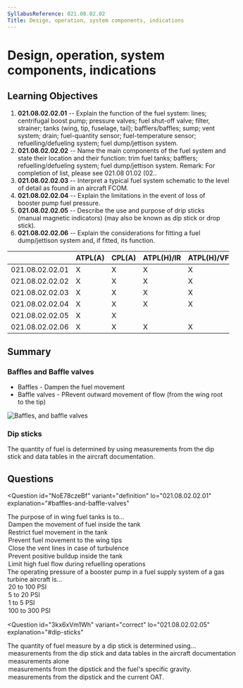 ```yaml
---
SyllabusReference: 021.08.02.02
Title: Design, operation, system components, indications
---
```


# Design, operation, system components, indications

## Learning Objectives

1. **021.08.02.02.01** -- Explain the function of the fuel system: lines; centrifugal boost pump; pressure valves; fuel shut-off valve; filter, strainer; tanks (wing, tip, fuselage, tail); bafflers/baffles; sump; vent system; drain; fuel-quantity sensor; fuel-temperature sensor; refuelling/defueling system; fuel dump/jettison system.
2. **021.08.02.02.02** -- Name the main components of the fuel system and state their location and their function: trim fuel tanks; bafflers; refuelling/defueling system; fuel dump/jettison system. Remark: For completion of list, please see 021.08 01.02 (02..
3. **021.08.02.02.03** -- Interpret a typical fuel system schematic to the level of detail as found in an aircraft FCOM.
4. **021.08.02.02.04** -- Explain the limitations in the event of loss of booster pump fuel pressure.
5. **021.08.02.02.05** -- Describe the use and purpose of drip sticks (manual magnetic indicators) (may also be known as dip stick or drop stick).
6. **021.08.02.02.06** -- Explain the considerations for fitting a fuel dump/jettison system and, if fitted, its function.

|  | ATPL(A) | CPL(A) | ATPL(H)/IR | ATPL(H)/VFR | CPL(H) | IR | CBIR(A) |
| --- | --- | --- | --- | --- | --- | --- | --- |
| 021.08.02.02.01 | X | X | X | X | X |  |  |
| 021.08.02.02.02 | X | X | X | X | X |  |  |
| 021.08.02.02.03 | X | X | X | X | X |  |  |
| 021.08.02.02.04 | X | X | X | X | X |  |  |
| 021.08.02.02.05 | X | X |  |  |  |  |  |
| 021.08.02.02.06 | X | X | X | X | X |  |  |

## Summary

### Baffles and Baffle valves

- Baffles - Dampen the fuel movement
- Baffle valves - PRevent outward movement of flow (from the wing root to the tip)

<img src="images/021.08.02.02-01.png" alt="Baffles, and baffle valves" />

<Source
  href="https://www.faa.gov/regulations_policies/handbooks_manuals/aviation/"
  alt="FAA H-8083-31"
/>

### Dip sticks

The quantity of fuel is determined by using measurements from the dip stick and data tables in the aircraft documentation.

## Questions

<Question
  id="NoE78czeBf"
  variant="definition"
  lo="021.08.02.02.01"
  explanation="#baffles-and-baffle-valves"
>
  <Text variant="oneCorrect">
    The purpose of <Subject /> in wing fuel tanks is to...
  </Text>
  <Option id="NoE78czeBf-1" subject="baffles">
    Dampen the movement of fuel inside the tank
  </Option>
  <Option
    id="NoE78czeBf-6"
    subject="baffles"
    why="restrict as in 'make harder', not as in 'make impossible'."
  >
    Restrict fuel movement in the tank
  </Option>
  <Option id="NoE78czeBf-2" subject={["baffle valves", "baffle check valves"]}>
    Prevent fuel movement to the wing tips
  </Option>
  <Option id="NoE78czeBf-3">Close the vent lines in case of turbulence</Option>
  <Option id="NoE78czeBf-4">Prevent positive buildup inside the tank</Option>
  <Option id="NoE78czeBf-5">
    Limit high fuel flow during refuelling operations
  </Option>
</Question>

<Question id="omECWfTeNs" variant="correct" lo="021.08.02.02.01">
  <Text variant="oneCorrect">
    The operating pressure of a booster pump in a fuel supply system of a gas
    turbine aircraft is...
  </Text>
  <Option id="omECWfTeNs-1" correct>
    20 to 100 PSI
  </Option>
  <Option id="omECWfTeNs-2">5 to 20 PSI</Option>
  <Option id="omECWfTeNs-3">1 to 5 PSI</Option>
  <Option id="omECWfTeNs-4">100 to 300 PSI</Option>
</Question>

<Question
  id="3kx6xVm1Wh"
  variant="correct"
  lo="021.08.02.02.05"
  explanation="#dip-sticks"
>
  <Text variant="oneCorrect">
    The quantity of fuel measure by a dip stick is determined using...
  </Text>
  <Option id="3kx6xVm1Wh-1" correct>
    measurements from the dip stick and data tables in the aircraft
    documentation
  </Option>
  <Option
    id="3kx6xVm1Wh-2"
    why="although this is commonly done in small aircraft, it's too unreliable for large aircraft with significant temperature operational ranges"
  >
    measurements alone
  </Option>
  <Option id="3kx6xVm1Wh-3">
    measurements from the dipstick and the fuel's specific gravity.
  </Option>
  <Option id="3kx6xVm1Wh-4">
    measurements from the dipstick and the current OAT.
  </Option>
</Question>
